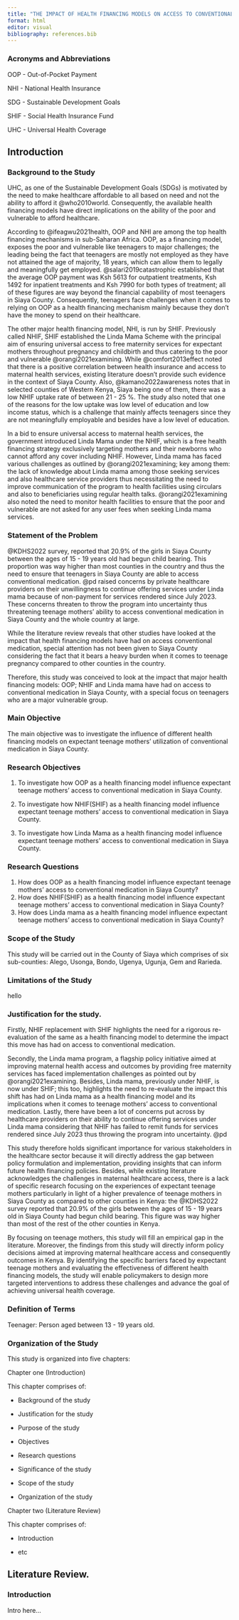 ```yaml
---
title: "THE IMPACT OF HEALTH FINANCING MODELS ON ACCESS TO CONVENTIONAL MEDICATION IN SIAYA COUNTY: EXAMINING IMPLICATIONS FOR EXPECTANT TEENAGE MOTHERS"
format: html
editor: visual
bibliography: references.bib
---
```


### Acronyms and Abbreviations

OOP - Out-of-Pocket Payment

NHI - National Health Insurance

SDG - Sustainable Development Goals

SHIF - Social Health Insurance Fund

UHC - Universal Health Coverage

## Introduction

### Background to the Study

UHC, as one of the Sustainable Development Goals (SDGs) is motivated by the need to make healthcare affordable to all based on need and not the ability to afford it @who2010world. Consequently, the available health financing models have direct implications on the ability of the poor and vulnerable to afford healthcare.

According to @ifeagwu2021health, OOP and NHI are among the top health financing mechanisms in sub-Saharan Africa. OOP, as a financing model, exposes the poor and vulnerable like teenagers to major challenges; the leading being the fact that teenagers are mostly not employed as they have not attained the age of majority, 18 years, which can allow them to legally and meaningfully get employed. @salari2019catastrophic established that the average OOP payment was Ksh 5613 for outpatient treatments, Ksh 1492 for inpatient treatments and Ksh 7990 for both types of treatment; all of these figures are way beyond the financial capability of most teenagers in Siaya County. Consequently, teenagers face challenges when it comes to relying on OOP as a health financing mechanism mainly because they don't have the money to spend on their healthcare.

The other major health financing model, NHI, is run by SHIF. Previously called NHIF, SHIF established the Linda Mama Scheme with the principal aim of ensuring universal access to free maternity services for expectant mothers throughout pregnancy and childbirth and thus catering to the poor and vulnerable @orangi2021examining. While @comfort2013effect noted that there is a positive correlation between health insurance and access to maternal health services, existing literature doesn't provide such evidence in the context of Siaya County. Also, @kamano2022awareness notes that in selected counties of Western Kenya, Siaya being one of them, there was a low NHIF uptake rate of between 21 - 25 %. The study also noted that one of the reasons for the low uptake was low level of education and low income status, which is a challenge that mainly affects teenagers since they are not meaningfully employable and besides have a low level of education.

In a bid to ensure universal access to maternal health services, the government introduced Linda Mama under the NHIF, which is a free health financing strategy exclusively targeting mothers and their newborns who cannot afford any cover including NHIF. However, Linda mama has faced various challenges as outlined by @orangi2021examining; key among them: the lack of knowledge about Linda mama among those seeking services and also healthcare service providers thus necessitating the need to improve communication of the program to health facilities using circulars and also to beneficiaries using regular health talks. @orangi2021examining also noted the need to monitor health facilities to ensure that the poor and vulnerable are not asked for any user fees when seeking Linda mama services.

### Statement of the Problem

@KDHS2022 survey, reported that 20.9% of the girls in Siaya County between the ages of 15 - 19 years old had begun child bearing. This proportion was way higher than most counties in the country and thus the need to ensure that teenagers in Siaya County are able to access conventional medication. @pd raised concerns by private healthcare providers on their unwillingness to continue offering services under Linda mama because of non-payment for services rendered since July 2023. These concerns threaten to throw the program into uncertainty thus threatening teenage mothers' ability to access conventional medication in Siaya County and the whole country at large.

While the literature review reveals that other studies have looked at the impact that health financing models have had on access conventional medication, special attention has not been given to Siaya County considering the fact that it bears a heavy burden when it comes to teenage pregnancy compared to other counties in the country.

Therefore, this study was conceived to look at the impact that major health financing models: OOP; NHIF and Linda mama have had on access to conventional medication in Siaya County, with a special focus on teenagers who are a major vulnerable group.

### Main Objective

The main objective was to investigate the influence of different health financing models on expectant teenage mothers' utilization of conventional medication in Siaya County.

### Research Objectives

1.  To investigate how OOP as a health financing model influence expectant teenage mothers' access to conventional medication in Siaya County.

2.  To investigate how NHIF(SHIF) as a health financing model influence expectant teenage mothers' access to conventional medication in Siaya County.

3.  To investigate how Linda Mama as a health financing model influence expectant teenage mothers' access to conventional medication in Siaya County.

### Research Questions

1.  How does OOP as a health financing model influence expectant teenage mothers' access to conventional medication in Siaya County?
2.  How does NHIF(SHIF) as a health financing model influence expectant teenage mothers' access to conventional medication in Siaya County?
3.  How does Linda mama as a health financing model influence expectant teenage mothers' access to conventional medication in Siaya County?

### Scope of the Study

This study will be carried out in the County of Siaya which comprises of six sub-counties: Alego, Usonga, Bondo, Ugenya, Ugunja, Gem and Rarieda.

### Limitations of the Study

hello

### Justification for the study.

Firstly, NHIF replacement with SHIF highlights the need for a rigorous re-evaluation of the same as a health financing model to determine the impact this move has had on access to conventional medication.

Secondly, the Linda mama program, a flagship policy initiative aimed at improving maternal health access and outcomes by providing free maternity services has faced implementation challenges as pointed out by @orangi2021examining. Besides, Linda mama, previously under NHIF, is now under SHIF; this too, highlights the need to re-evaluate the impact this shift has had on Linda mama as a health financing model and its implications when it comes to teenage mothers' access to conventional medication. Lastly, there have been a lot of concerns put across by healthcare providers on their ability to continue offering services under Linda mama considering that NHIF has failed to remit funds for services rendered since July 2023 thus throwing the program into uncertainty. @pd

This study therefore holds significant importance for various stakeholders in the healthcare sector because it will directly address the gap between policy formulation and implementation, providing insights that can inform future health financing policies. Besides, while existing literature acknowledges the challenges in maternal healthcare access, there is a lack of specific research focusing on the experiences of expectant teenage mothers particularly in light of a higher prevalence of teenage mothers in Siaya County as compared to other counties in Kenya: the @KDHS2022 survey reported that 20.9% of the girls between the ages of 15 - 19 years old in Siaya County had begun child bearing. This figure was way higher than most of the rest of the other counties in Kenya.

By focusing on teenage mothers, this study will fill an empirical gap in the literature. Moreover, the findings from this study will directly inform policy decisions aimed at improving maternal healthcare access and consequently outcomes in Kenya. By identifying the specific barriers faced by expectant teenage mothers and evaluating the effectiveness of different health financing models, the study will enable policymakers to design more targeted interventions to address these challenges and advance the goal of achieving universal health coverage.

### Definition of Terms

Teenager: Person aged between 13 - 19 years old.

### Organization of the Study

This study is organized into five chapters:

Chapter one (Introduction)

This chapter comprises of:

-   Background of the study

-   Justification for the study

-   Purpose of the study

-   Objectives

-   Research questions

-   Significance of the study

-   Scope of the study

-   Organization of the study

Chapter two (Literature Review)

This chapter comprises of:

-   Introduction

-   etc

## Literature Review.

### Introduction

Intro here...
